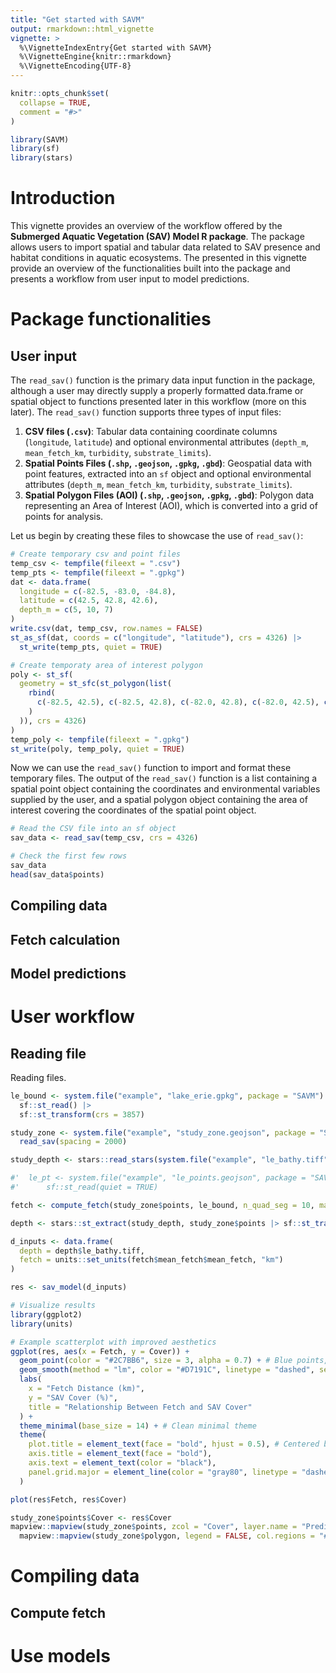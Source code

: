 ```yaml
---
title: "Get started with SAVM"
output: rmarkdown::html_vignette
vignette: >
  %\VignetteIndexEntry{Get started with SAVM}
  %\VignetteEngine{knitr::rmarkdown}
  %\VignetteEncoding{UTF-8}
---
```


```r
knitr::opts_chunk$set(
  collapse = TRUE,
  comment = "#>"
)
```

```r
library(SAVM)
library(sf)
library(stars)
```

# Introduction

This vignette provides an overview of the workflow offered by the **Submerged Aquatic Vegetation (SAV) Model R package**. The package allows users to import spatial and tabular data related to SAV presence and habitat conditions in aquatic ecosystems. The presented in this vignette provide an overview of the functionalities built into the package and presents a workflow from user input to model predictions. 


# Package functionalities 

## User input 

The `read_sav()` function is the primary data input function in the package, although a user may directly supply a properly formatted data.frame or spatial object to functions presented later in this workflow (more on this later). The `read_sav()` function supports three types of input files:

1. **CSV files (`.csv`)**: Tabular data containing coordinate columns (`longitude`, `latitude`) and optional environmental attributes (`depth_m`, `mean_fetch_km`, `turbidity`, `substrate_limits`).
2. **Spatial Points Files (`.shp`, `.geojson`, `.gpkg`, `.gbd`)**: Geospatial data with point features, extracted into an `sf` object and optional environmental attributes (`depth_m`, `mean_fetch_km`, `turbidity`, `substrate_limits`).
3. **Spatial Polygon Files (AOI) (`.shp`, `.geojson`, `.gpkg`, `.gbd`)**: Polygon data representing an Area of Interest (AOI), which is converted into a grid of points for analysis.

Let us begin by creating these files to showcase the use of `read_sav()`:

```r
# Create temporary csv and point files
temp_csv <- tempfile(fileext = ".csv")
temp_pts <- tempfile(fileext = ".gpkg")
dat <- data.frame(
  longitude = c(-82.5, -83.0, -84.8),
  latitude = c(42.5, 42.8, 42.6),
  depth_m = c(5, 10, 7)
)
write.csv(dat, temp_csv, row.names = FALSE)
st_as_sf(dat, coords = c("longitude", "latitude"), crs = 4326) |>
  st_write(temp_pts, quiet = TRUE)

# Create temporaty area of interest polygon
poly <- st_sf(
  geometry = st_sfc(st_polygon(list(
    rbind(
      c(-82.5, 42.5), c(-82.5, 42.8), c(-82.0, 42.8), c(-82.0, 42.5), c(-82.5, 42.5)
    )
  )), crs = 4326)
)
temp_poly <- tempfile(fileext = ".gpkg")
st_write(poly, temp_poly, quiet = TRUE)
```

Now we can use the `read_sav()` function to import and format these temporary files. The output of the `read_sav()` function is a list containing a spatial point object containing the coordinates and environmental variables supplied by the user, and a spatial polygon object containing the area of interest covering the coordinates of the spatial point object. 

```r
# Read the CSV file into an sf object
sav_data <- read_sav(temp_csv, crs = 4326)

# Check the first few rows
sav_data
head(sav_data$points)
```




## Compiling data



## Fetch calculation



## Model predictions 




# User workflow 

## Reading file

Reading files. 

```r
le_bound <- system.file("example", "lake_erie.gpkg", package = "SAVM") |>
  sf::st_read() |>
  sf::st_transform(crs = 3857)

study_zone <- system.file("example", "study_zone.geojson", package = "SAVM") |>
  read_sav(spacing = 2000)

study_depth <- stars::read_stars(system.file("example", "le_bathy.tiff", package = "SAVM"))

#'  le_pt <- system.file("example", "le_points.geojson", package = "SAVM") |>
#'      sf::st_read(quiet = TRUE)

fetch <- compute_fetch(study_zone$points, le_bound, n_quad_seg = 10, max_dist = 15000)

depth <- stars::st_extract(study_depth, study_zone$points |> sf::st_transform(crs = sf::st_crs(study_depth)))

d_inputs <- data.frame(
  depth = depth$le_bathy.tiff,
  fetch = units::set_units(fetch$mean_fetch$mean_fetch, "km")
)

res <- sav_model(d_inputs)

# Visualize results
library(ggplot2)
library(units)

# Example scatterplot with improved aesthetics
ggplot(res, aes(x = Fetch, y = Cover)) +
  geom_point(color = "#2C7BB6", size = 3, alpha = 0.7) + # Blue points, slightly transparent
  geom_smooth(method = "lm", color = "#D7191C", linetype = "dashed", se = FALSE) + # Red trendline
  labs(
    x = "Fetch Distance (km)",
    y = "SAV Cover (%)",
    title = "Relationship Between Fetch and SAV Cover"
  ) +
  theme_minimal(base_size = 14) + # Clean minimal theme
  theme(
    plot.title = element_text(face = "bold", hjust = 0.5), # Centered bold title
    axis.title = element_text(face = "bold"),
    axis.text = element_text(color = "black"),
    panel.grid.major = element_line(color = "gray80", linetype = "dashed")
  )

plot(res$Fetch, res$Cover)

study_zone$points$Cover <- res$Cover
mapview::mapview(study_zone$points, zcol = "Cover", layer.name = "Predictions", zlim = c(0, 100)) +
  mapview::mapview(study_zone$polygon, legend = FALSE, col.regions = "#000000", alpha.regions = 0.2, layer.name = "Area of interest")
```


# Compiling data



## Compute fetch



# Use models 
